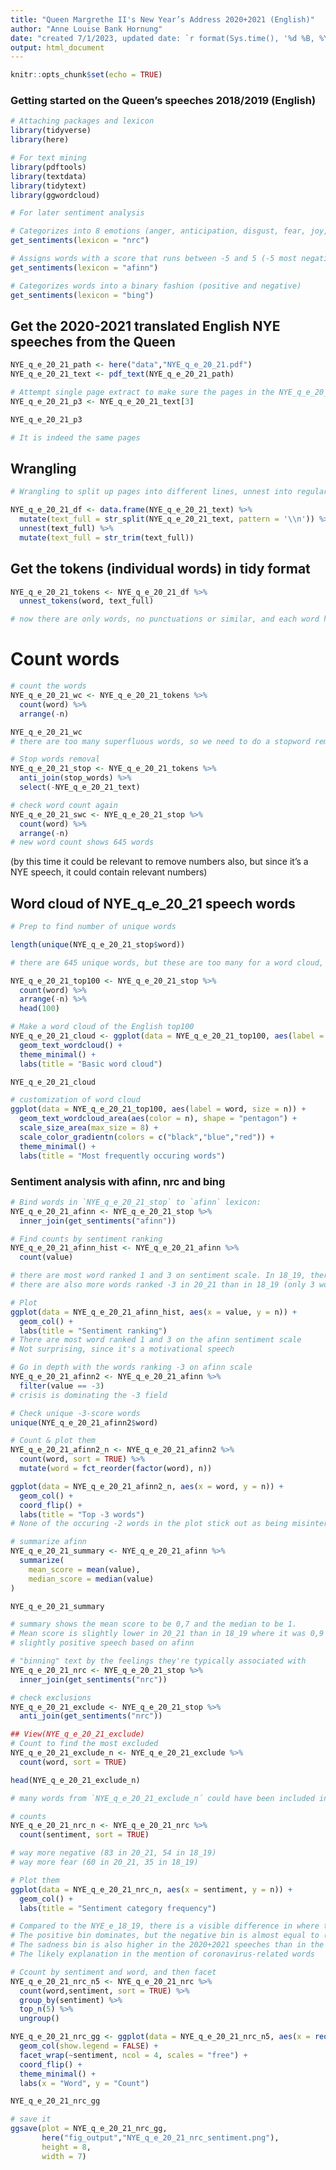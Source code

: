 ```yaml
---
title: "Queen Margrethe II's New Year’s Address 2020+2021 (English)"
author: "Anne Louise Bank Hornung"
date: "created 7/1/2023, updated date: `r format(Sys.time(), '%d %B, %Y')`"
output: html_document
---
```


```r
knitr::opts_chunk$set(echo = TRUE)
```

### Getting started on the Queen's speeches 2018/2019 (English)

```r

# Attaching packages and lexicon
library(tidyverse)
library(here)

# For text mining
library(pdftools)
library(textdata)
library(tidytext)
library(ggwordcloud)

# For later sentiment analysis

# Categorizes into 8 emotions (anger, anticipation, disgust, fear, joy, sadness, surprise, trust) and positive / negative
get_sentiments(lexicon = "nrc")

# Assigns words with a score that runs between -5 and 5 (-5 most negative sentiment, 5 most positive sentiment)
get_sentiments(lexicon = "afinn")

# Categorizes words into a binary fashion (positive and negative)
get_sentiments(lexicon = "bing")
```

## Get the 2020-2021 translated English NYE speeches from the Queen
```r

NYE_q_e_20_21_path <- here("data","NYE_q_e_20_21.pdf")
NYE_q_e_20_21_text <- pdf_text(NYE_q_e_20_21_path)

```


```r

# Attempt single page extract to make sure the pages in the NYE_q_e_20_21.pdf are the same as when running it here
NYE_q_e_20_21_p3 <- NYE_q_e_20_21_text[3]

NYE_q_e_20_21_p3

# It is indeed the same pages
```

## Wrangling

```r
# Wrangling to split up pages into different lines, unnest into regular columns, and removing leading/trailing white space

NYE_q_e_20_21_df <- data.frame(NYE_q_e_20_21_text) %>% 
  mutate(text_full = str_split(NYE_q_e_20_21_text, pattern = '\\n')) %>% 
  unnest(text_full) %>% 
  mutate(text_full = str_trim(text_full))

```


## Get the tokens (individual words) in tidy format
```r

NYE_q_e_20_21_tokens <- NYE_q_e_20_21_df %>% 
  unnest_tokens(word, text_full)

# now there are only words, no punctuations or similar, and each word has its own row

```

# Count words
```r

# count the words
NYE_q_e_20_21_wc <- NYE_q_e_20_21_tokens %>% 
  count(word) %>% 
  arrange(-n)

NYE_q_e_20_21_wc
# there are too many superfluous words, so we need to do a stopword removal in English

```


```r

# Stop words removal
NYE_q_e_20_21_stop <- NYE_q_e_20_21_tokens %>% 
  anti_join(stop_words) %>% 
  select(-NYE_q_e_20_21_text)

```

```r

# check word count again
NYE_q_e_20_21_swc <- NYE_q_e_20_21_stop %>% 
  count(word) %>% 
  arrange(-n)
# new word count shows 645 words

```

(by this time it could be relevant to remove numbers also, but since it's a NYE speech, it could contain relevant numbers)

## Word cloud of NYE_q_e_20_21 speech words
```r

# Prep to find number of unique words

length(unique(NYE_q_e_20_21_stop$word))

# there are 645 unique words, but these are too many for a word cloud, so I'll find the 100 most frequent words

NYE_q_e_20_21_top100 <- NYE_q_e_20_21_stop %>% 
  count(word) %>% 
  arrange(-n) %>% 
  head(100)
```


```r
# Make a word cloud of the English top100
NYE_q_e_20_21_cloud <- ggplot(data = NYE_q_e_20_21_top100, aes(label = word)) +
  geom_text_wordcloud() +
  theme_minimal() +
  labs(title = "Basic word cloud")

NYE_q_e_20_21_cloud

# customization of word cloud
ggplot(data = NYE_q_e_20_21_top100, aes(label = word, size = n)) +
  geom_text_wordcloud_area(aes(color = n), shape = "pentagon") +
  scale_size_area(max_size = 8) +
  scale_color_gradientn(colors = c("black","blue","red")) +
  theme_minimal() +
  labs(title = "Most frequently occuring words")

```


### Sentiment analysis with afinn, nrc and bing
```r

# Bind words in `NYE_q_e_20_21_stop` to `afinn` lexicon:
NYE_q_e_20_21_afinn <- NYE_q_e_20_21_stop %>% 
  inner_join(get_sentiments("afinn"))

# Find counts by sentiment ranking
NYE_q_e_20_21_afinn_hist <- NYE_q_e_20_21_afinn %>% 
  count(value)

# there are most word ranked 1 and 3 on sentiment scale. In 18_19, there were most words ranked 1 and 2
# there are also more words ranked -3 in 20_21 than in 18_19 (only 3 words ranked -3 in 18_19, in 20_21 10 words ranked -3)

# Plot 
ggplot(data = NYE_q_e_20_21_afinn_hist, aes(x = value, y = n)) +
  geom_col() +
  labs(title = "Sentiment ranking")
# There are most word ranked 1 and 3 on the afinn sentiment scale
# Not surprising, since it's a motivational speech

# Go in depth with the words ranking -3 on afinn scale
NYE_q_e_20_21_afinn2 <- NYE_q_e_20_21_afinn %>% 
  filter(value == -3)
# crisis is dominating the -3 field

# Check unique -3-score words
unique(NYE_q_e_20_21_afinn2$word)

# Count & plot them
NYE_q_e_20_21_afinn2_n <- NYE_q_e_20_21_afinn2 %>% 
  count(word, sort = TRUE) %>% 
  mutate(word = fct_reorder(factor(word), n))

ggplot(data = NYE_q_e_20_21_afinn2_n, aes(x = word, y = n)) +
  geom_col() +
  coord_flip() +
  labs(title = "Top -3 words")
# None of the occuring -2 words in the plot stick out as being misinterpreted or lost in translation

```

```r

# summarize afinn
NYE_q_e_20_21_summary <- NYE_q_e_20_21_afinn %>% 
  summarize(
    mean_score = mean(value),
    median_score = median(value)
)

NYE_q_e_20_21_summary

# summary shows the mean score to be 0,7 and the median to be 1. 
# Mean score is slightly lower in 20_21 than in 18_19 where it was 0,9
# slightly positive speech based on afinn

```


```r

# "binning" text by the feelings they're typically associated with
NYE_q_e_20_21_nrc <- NYE_q_e_20_21_stop %>% 
  inner_join(get_sentiments("nrc"))

# check exclusions
NYE_q_e_20_21_exclude <- NYE_q_e_20_21_stop %>% 
  anti_join(get_sentiments("nrc"))

## View(NYE_q_e_20_21_exclude)
# Count to find the most excluded
NYE_q_e_20_21_exclude_n <- NYE_q_e_20_21_exclude %>% 
  count(word, sort = TRUE)

head(NYE_q_e_20_21_exclude_n)

# many words from `NYE_q_e_20_21_exclude_n´ could have been included in sentiment analysis

```

```r

# counts
NYE_q_e_20_21_nrc_n <- NYE_q_e_20_21_nrc %>% 
  count(sentiment, sort = TRUE)

# way more negative (83 in 20_21, 54 in 18_19)
# way more fear (60 in 20_21, 35 in 18_19)

# Plot them
ggplot(data = NYE_q_e_20_21_nrc_n, aes(x = sentiment, y = n)) +
  geom_col() +
  labs(title = "Sentiment category frequency")

# Compared to the NYE_e_18_19, there is a visible difference in where the words are "binned"
# The positive bin dominates, but the negative bin is almost equal to (or higher than) joy, anticipation and trust
# The sadness bin is also higher in the 2020+2021 speeches than in the 2018+2019 speeches
# The likely explanation in the mention of coronavirus-related words

# Ccount by sentiment and word, and then facet
NYE_q_e_20_21_nrc_n5 <- NYE_q_e_20_21_nrc %>% 
  count(word,sentiment, sort = TRUE) %>% 
  group_by(sentiment) %>% 
  top_n(5) %>% 
  ungroup()

NYE_q_e_20_21_nrc_gg <- ggplot(data = NYE_q_e_20_21_nrc_n5, aes(x = reorder(word,n), y = n, fill = sentiment)) +
  geom_col(show.legend = FALSE) +
  facet_wrap(~sentiment, ncol = 4, scales = "free") +
  coord_flip() +
  theme_minimal() +
  labs(x = "Word", y = "Count")

NYE_q_e_20_21_nrc_gg

# save it
ggsave(plot = NYE_q_e_20_21_nrc_gg, 
       here("fig_output","NYE_q_e_20_21_nrc_sentiment.png"), 
       height = 8,
       width = 7)
```




